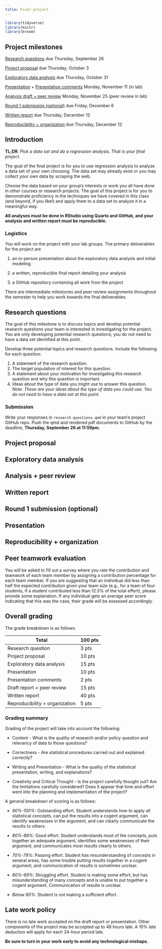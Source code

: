 ```yaml
---
title: Final project
---
```


```r
library(tidyverse)
library(knitr)
library(broom)
```

## Project milestones

[Research questions](#research-questions) due Thursday, September 26

[Project proposal](#project-proposal) due Thursday, October 3

[Exploratory data analysis](#eda) due Thursday, October 31

[Presentation](#presentation) + [Presentation comments](#presentation-comments) Monday, November 11 (in lab)

[Analysis draft + peer review](#draft-report-peer-review) Monday, November 25 (peer review in lab)

[Round 1 submission (optional)](#round1-submission) due Friday, December 6

[Written report](#written-report) due Thursday, December 12

[Reproducibility + organization](#reproducibility-organization) due Thursday, December 12

## Introduction

**TL;DR**: *Pick a data set and do a regression analysis. That is your final project.*

The goal of the final project is for you to use regression analysis to analyze a data set of your own choosing. The data set may already exist or you may collect your own data by scraping the web.

Choose the data based on your group's interests or work you all have done in other courses or research projects. The goal of this project is for you to demonstrate proficiency in the techniques we have covered in this class (and beyond, if you like!) and apply them to a data set to analyze it in a meaningful way.

**All analyses must be done in RStudio using Quarto and GitHub, and your analysis and written report must be reproducible.**

### Logistics

You will work on the project with your lab groups. The primary deliverables for the project are

1.  an in-person presentation about the exploratory data analysis and initial modeling

2.  a written, reproducible final report detailing your analysis

3.  a GitHub repository containing all work from the project

There are intermediate milestones and peer review assignments throughout the semester to help you work towards the final deliverables.

## Research questions {#research-questions}

The goal of this milestone is to discuss topics and develop potential research questions your team is interested in investigating for the project. You are only developing potential research questions; you do not need to have a data set identified at this point.

Develop three potential topics and research questions. Include the following for each question:

1.  A statement of the research question.
2.  The target population of interest for this question.
3.  A statement about your motivation for investigating this research question and why this question is important.
4.  Ideas about the type of data you might use to answer this question. *Note: These are your ideas about the type of data you could use. You do not need to have a data set at this point.*

### Submission

Write your responses in `research-questions.qmd` in your team's project GitHub repo. Push the qmd and rendered pdf documents to GitHub by the deadline, **Thursday, September 26 at 11:59pm.**

## Project proposal {#project-proposal}

<!-- ::: callout-important -->

<!-- ## Due dates -->

<!-- -   Friday, October 27 (Tuesday labs) -->

<!-- -   Sunday, October 29 (Thursday labs) -->

<!-- ::: -->

<!-- The purpose of the project proposal is for your team to identify the data set you're interested in analyzing for the project, do some preliminary exploratory data analysis, and begin to think about a modeling strategy . If you're unsure where to find data, you can use the list of potential data sources on the [Tips + resources](project-tips.qmd) page as a starting point. It may also help to think of topics you're interested in investigating and find data sets on those topics. -->

<!-- The data set must meet the following criteria: -->

<!-- -   At least 500 observations -->

<!-- -   At least 10 columns, such that at least 6 of the columns are useful and unique predictor variables. -->

<!--     -   e.g., identifier variables such as "name", "ID number", etc. are [not]{.underline} useful predictor variables. -->

<!--     -   e.g., if you have multiple columns with the same information (e.g. "state abbreviation" and "state name"), then they are not unique predictors. -->

<!-- -   At least one variable that can be identified as a reasonable response variable. -->

<!--     -   The response variable can be quantitative or categorical. -->

<!-- -   A mix of quantitative and categorical variables that can be used as predictors. -->

<!-- -   May not be data that has previously been used in any course materials, or any derivation of data that has been used in course materials. -->

<!-- ::: callout-warning -->

<!-- ## Types of data sets to avoid -->

<!-- -   Data that are likely violate the independence condition. Therefore, avoid data with repeated measures, data collected over time, etc. -->

<!-- -   Data sets in which there is no information about how the data were originally collected -->

<!-- -   Data sets in which there are missing or unclear definitions about the observations and/or variables -->

<!-- ::: -->

<!-- **Ask a member of the teaching team if you're unsure whether your data set meets the criteria.** -->

<!-- The proposal will include the following sections: -->

<!-- ### Section 1: Introduction -->

<!-- The introduction section includes -->

<!-- -   an introduction to the subject matter you're investigating (citing any relevant literature) -->

<!-- -   the motivation for your research question (citing any relevant literature) -->

<!-- -   the primary research question you are interested in exploring -->

<!-- -   your team's hypotheses regarding the research question -->

<!--     -   This is a narrative about what you think regarding the research question, not formal statistical hypotheses. -->

<!-- ### Section 2: Data description -->

<!-- The data description section includes -->

<!-- -   the source of the data set -->

<!-- -   a description of when and how the data were originally collected (by the original data curator, not necessarily how you found the data) -->

<!-- -   a description of the observations and general characteristics being measured -->

<!-- ### Section 3: Initial exploratory data analysis -->

<!-- In this section, you will begin to explore the data. This includes using narrative, visualizations and summary statistics to describe the following: -->

<!-- -   distribution of the response variable -->

<!-- -   distributions of one potential quantitative predictor variable and one potential categorical predictor variable -->

<!-- -   the relationships between the response variable and each of the predictors from the previous step -->

<!-- -   a potential interaction effect you're interested in exploring (it doesn't have to be an interaction with the two predictors from above) -->

<!-- These steps are to help get you started on exploratory data analysis and will not be the complete EDA for the final report. The requirements above are minimum requirements, but your group is welcome to include more at this stage. -->

<!-- In this section, you will also describe any data cleaning you need to do to prepare for modeling, such as imputing missing values, collapsing levels for categorical predictors, creating new variables, summarizing data, etc. -->

<!-- ### Section 4: Analysis approach -->

<!-- In this section, you will provide a brief overview of your analysis approach. This includes -->

<!-- -   a description of the response variable and list of all potential predictors -->

<!-- -   regression model technique (multiple linear regression or logistic regression) -->

<!-- ### Data dictionary (aka code book) -->

<!-- Submit a data dictionary for all the variables in your data set in the `README` of the `data` folder. You do [not]{.underline} need to include the data dictionary in the PDF document. -->

<!-- ### Submission -->

<!-- ::: callout-important -->

<!-- Write your narrative and analysis for Sections 1 - 4 in the `proposal.qmd` file. Put the data set and the data dictionary in the `data` folder. -->

<!-- Submit the PDF of the proposal to Gradescope. Mark all pages of the document. -->

<!-- ::: -->

<!-- ### Grading -->

<!-- The anticipated length, including all graphs, tables, narrative, etc., is 2 -4 pages; it may not exceed **5 pages.** -->

<!-- The proposal is worth 15 points and will be graded based on accurately and comprehensively addressing the criteria stated above. Points will be assigned based on a holistic review of the project proposal. -->

<!-- -   **Excellent (14 - 15 points) :** All required elements are completed and are accurate. There is a thorough exploration of the data as descrbied above, and the team has demonstrated a careful and thoughtful approach exploring the data and preparing it for analysis. The narrative is written clearly, all tables and visualizations are nicely formatted, and the work would be presentable in a professional setting. -->

<!-- -   **Strong: (11 - 13 points):** Requirements are mostly met, but there are some elements that are incomplete or inaccurate. Some minor revision of the work required before team is ready for modeling. -->

<!-- -   **Satisfactory (8 - 10 points):** Requirements partially met, but there are some elements that are incomplete and/or inaccurate. Major revision of the work required before team is ready for modeling. -->

<!-- -   **Needs Improvement (7 or fewer points points):** Requirements are largely unmet, and there are large elements that are incomplete and/or inaccurate. Substantial revisions of the work required before team is ready for modeling. -->

## Exploratory data analysis {#eda}

## Analysis + peer review {#draft-report-peer-review} 

<!-- The purpose of the draft and peer review is to give you an opportunity to get early feedback on your analysis. Therefore, the draft and peer review will focus primarily on the exploratory data analysis, modeling, and initial interpretations. -->

<!-- ### Draft report -->

<!-- ::: callout-important -->

<!-- ## Due dates -->

<!-- Draft is due i**n your project GitHub repo at** **9am** on -->

<!-- -   Tuesday, November 14 (Tuesday labs) -->

<!-- -   Thursday, November 16 (Thursday labs) -->

<!-- ::: -->

<!-- Write the draft in the **written-report.qmd** file in your project repo. You do [**not**]{.underline} need to submit the draft on Gradescope. -->

<!-- Below is a brief description of the sections to focus on in the draft: -->

<!-- #### Introduction and data -->

<!-- This section includes an introduction to the project motivation, data, and research question. Describe the data and definitions of key variables. It should also include some exploratory data analysis. All of the EDA won't fit in the body of the report, so focus on the EDA for the response variable and a few other interesting variables and relationships. -->

<!-- #### Methodology -->

<!-- This section includes a brief description of your modeling process. Explain the reasoning for the type of model you're fitting, predictor variables considered for the model including any interactions. Additionally, show how you arrived at the final model by describing the model selection process, any variable transformations (if needed), and any other relevant considerations that were part of the model fitting process. -->

<!-- #### Results -->

<!-- In this section, you will output the final model and include a brief discussion of the model assumptions, diagnostics, and any relevant model fit statistics. -->

<!-- This section also includes initial interpretations and conclusions drawn from the model. -->

<!-- #### Grading -->

<!-- The draft will be graded based on whether there is demonstration of a reasonable attempt at each of the sections described below in the written-report.qmd file in our GitHub repo by the deadline. -->

<!-- ### Peer review -->

<!-- ::: callout-important -->

<!-- Peer review comments are due in GitHub at 11:59pm on -->

<!-- -   Wednesday, November 15 (Tuesday labs) -->

<!-- -   Friday, November 17 (Thursday labs) -->

<!-- ::: -->

<!-- Critically reviewing others' work is a crucial part of the scientific process, and STA 210 is no exception. Each lab team will be assigned two other teams's projects to review. Each team should push their draft to their GitHub repo by the 9am on the day their lab's draft is due. The lab that week will be dedicate to the peer review, so your team will have time to review and provide quality feedback to two other teams. -->

<!-- During the peer review process, you will be provided read-only access to your partner teams' GitHub repos. Provide your review in the form of GitHub issues to your partner team's GitHub repo using the issue template provided in the repo. -->

<!-- #### Steps for peer review -->

<!-- ## Peer review assignments -->

<!-- [Click here](https://prodduke-my.sharepoint.com/:x:/g/personal/mt324_duke_edu/Eez-RT2TVd9Cs_aLCOffbDcB2W7VnGmcZs0myTmdiy2qvA?e=WBpJx2) to see which project your team is reviewing. You'll spend about 30 minutes reviewing each project. -->

<!-- When you get to lab, you should have access to the GitHub repos for the teams you're reviewing. In GitHub, search the repositories for `project`, and you should see the repos for the projects you're reviewing. You will be able to read the files in the repo and post issues, but you cannot push changes to the repo. You will have access to the repo until the deadline for the peer review. -->

<!-- For each team you're reviewing: -->

<!-- -   Open that team's repo, read the project draft, and browse the rest of the repo. -->

<!-- -   Go to the **Issues** tab in that repo, click on **New issue**, and click on **Get started** for the Peer Review issue. Fill out this issue. You will answer the the following questions: -->

<!--     -   Describe the goal of the project. -->

<!--     -   Describe the data set used in the project. What are the observations in the data? What is the source of the data? How were the data originally collected? -->

<!--     -   Consider the exploratory data analysis (EDA). Describe one aspect of the EDA that is effective in helping you understand the data. Provide constructive feedback on how the team might improve the EDA. -->

<!--     -   Describe the statistical methods and analysis approach used. -->

<!--     -   Provide constructive feedback on how the team might improve their analysis. Make sure your feedback includes at least one comment on the statistical modeling aspect of the project, but also feel free to comment on aspects beyond the modeling. -->

<!--     -   What aspect of this project are you most interested in and would like to see highlighted in the presentation? -->

<!--     -   Provide constructive feedback on any issues with file and/or code organization. -->

<!--     -   (Optional) Any further comments or feedback? -->

<!-- #### Grading -->

<!-- The peer review will be graded on the extent to which it comprehensively and constructively addresses the components of the partner team's report: the research context and motivation, exploratory data analysis, modeling, interpretations, and conclusions. -->

## Written report {#written-report}

<!-- Your written report must be completed in the `written-report.qmd` file and must be reproducible. All team members should contribute to the GitHub repository, with regular meaningful commits. -->

<!-- Before you finalize your write up, make sure the code chunks are not visible and all messages and warnings are suppressed. -->

<!-- **You will submit the PDF of your final report on GitHub.** -->

<!-- The PDF you submit must match the .qmd in your GitHub repository *exactly*. The mandatory components of the report are below. You are free to add additional sections as necessary. **The report, including tables and visualizations, must be no more than 10 pages long.** There is no minimum page requirement; however, you should comprehensively address all of the analysis and report. -->

<!-- Be selective in what you include in your final write-up. The goal is to write a cohesive narrative that demonstrates a thorough and comprehensive analysis rather than explain every step of the analysis. -->

<!-- You are welcome to include an appendix with additional work at the end of the written report document; however, grading will overwhelmingly be based on the content in the main body of the report. You should assume the reader will not see the material in the appendix unless prompted to view it in the main body of the report. The appendix should be neatly formatted and easy for the reader to navigate. It is not included in the 10-page limit. -->

<!-- ### Introduction and data -->

<!-- This section includes an introduction to the project motivation, data, and research question. Describe the data and definitions of key variables. It should also include some exploratory data analysis. All of the EDA won't fit in the paper, so focus on the EDA for the response variable and a few other interesting variables and relationships. -->

<!-- #### Grading criteria -->

<!-- The research question and motivation are clearly stated in the introduction, including citations for the data source and any external research. The data are clearly described, including a description about how the data were originally collected and a concise definition of the variables relevant to understanding the report. The data cleaning process is clearly described, including any decisions made in the process (e.g., creating new variables, removing observations, etc.) The explanatory data analysis helps the reader better understand the observations in the data along with interesting and relevant relationships between the variables. It incorporates appropriate visualizations and summary statistics. -->

<!-- ### Methodology -->

<!-- This section includes a brief description of your modeling process. Explain the reasoning for the type of model you're fitting, predictor variables considered for the model including any interactions. Additionally, show how you arrived at the final model by describing the model selection process, interactions considered, variable transformations (if needed), assessment of conditions and diagnostics, and any other relevant considerations that were part of the model fitting process. -->

<!-- #### Grading criteria -->

<!-- The analysis steps are appropriate for the data and research question. The group used a thorough and careful approach to select the variables in the final model; the approach is clearly described in the report. The model selection process took into account potential interaction effects and addressed any violations in model conditions. If violations of model conditions are still present, there was a reasonable attempt to address the violations based on the course content. -->

<!-- ### Results -->

<!-- This is where you will output the final model with any relevant model fit statistics, conditions, and diagnostics. -->

<!-- Describe the key results from the model. The goal is not to interpret every single variable in the model but rather to show that you are proficient in using the model output to address the research questions, using the interpretations to support your conclusions. Focus on the variables that help you answer the research question and that provide relevant context for the reader. -->

<!-- #### Grading criteria -->

<!-- The model fit is clearly assessed, and interesting findings from the model are clearly described. The model conditions and diagnostics are thoroughly and accurately assessed for their model. Interpretations of model coefficients are used to support the key findings and conclusions, rather than merely listing the interpretation of every model coefficient. If the primary modeling objective is prediction, the model's predictive power is thoroughly assessed. -->

<!-- ### Discussion + Conclusion -->

<!-- In this section you'll include a summary of what you have learned about your research question along with statistical arguments supporting your conclusions. In addition, discuss the limitations of your analysis and provide suggestions on ways the analysis could be improved. Any potential issues pertaining to the reliability and validity of your data and appropriateness of the statistical analysis should also be discussed here. Lastly, this section will include ideas for future work. -->

<!-- #### Grading criteria -->

<!-- Overall conclusions from analysis are clearly described, and the model results are put into the larger context of the subject matter and original research question. There is thoughtful consideration of potential limitations of the data and/or analysis, and ideas for future work are clearly described. -->

<!-- ### Organization + formatting -->

<!-- This is an assessment of the overall presentation and formatting of the written report. -->

<!-- #### Grading criteria -->

<!-- The report neatly written and organized with clear section headers and appropriately sized figures with informative labels. Numerical results are displayed with a reasonable number of digits, and all visualizations are neatly formatted and labeled. All citations and links are properly formatted. If there is an appendix, it is reasonably organized and easy for the reader to find relevant information. All code, warnings, and messages are suppressed. The main body of the written report (not including the appendix) is no longer than 10 pages. -->

<!-- #### Submission -->

<!-- ::: callout-important -->

<!-- The written report is due on **Wednesday, December 13 at 11:59pm**. -->

<!-- To submit your report, `written-report.qmd` and the rendered `written-report.pdf` to your team's GitHub repo by the deadline. You will [**not**]{.underline} submit the report on Gradescope. -->

<!-- *The version of the report in the repo by Wednesday, December 13 will be the one that is graded.* -->

<!-- ::: -->

## Round 1 submission (optional) {#round1-submission}

<!-- ::: callout-important -->

<!-- ## Due date -->

<!-- Friday, December 1 at 11:59pm on GitHub (all teams) -->

<!-- Reports submitted after this date will not receive preliminary feedback. -->

<!-- ::: -->

<!-- The Round 1 submission is an opportunity to receive detailed feedback on your analysis and [written report](#written-report) before the final submission. Therefore, to make the feedback most useful, ***you must submit a complete written report to receive feedback.*** You will also be notified of the grade you would receive at that point. You will have the option to keep the grade (and thus you don't need to turn in an updated report) or resubmit the written report by the final submission deadline to receive a new grade. -->

<!-- #### **To submit the Round 1 submission:** -->

<!-- 1.  Push the updated `written-report.qmd` and `written-report.pdf` to your GitHub repo. -->

<!-- 2.  Open an issue with the title "Round 1 Submission". You can use the template issue in the GitHub repo. Make sure I am tagged in the issue (`@matackett`), so I receive an email notification of your Round 1 submission. See [Creating an issue from a repository](https://docs.github.com/en/issues/tracking-your-work-with-issues/creating-an-issue#creating-an-issue-from-a-repository) for instructions on opening an issue. Please ask a member of the teaching team for assistance if you need help opening the issue. -->

<!-- Note that this is optional, so there is [**no**]{.underline}grade penalty for not turning in a Round 1 submission. Due to time constraints at the end of the semester, only high-level feedback will be given for the reports submitted at the final written report deadline on December 13. -->

## Presentation {#presentation} 

<!-- ::: callout-important -->

<!-- Presentations will take place in class during labs December 5 & 7. -->

<!-- [Click here](https://prodduke-my.sharepoint.com/:x:/g/personal/mt324_duke_edu/Ed8d7gVI8-lMrmgJpFpTEjYB2UXUTyZNDMOgQYpO4YOJJg?e=CieZZL) for the presentation order. -->

<!-- ::: -->

<!-- In addition to the written report, your team will also do an in-person presentation that summarize and showcase your project. Introduce your research question and data set, showcase visualizations, and discuss the primary conclusions. The presentation should be supported by slides that serve as a brief visual addition to the presentation. The presentation and slides will be graded for content and clarity. -->

<!-- You can create your slides with any software you like (Keynote, PowerPoint, Google Slides, etc.). We recommend choosing an option that's easy to collaborate with, e.g., Google Slides. -->

<!-- You can also use Quarto to make your slides! While we won't be covering making slides with Quarto in the class, we would be happy to help you with it in office hours. It's no different than writing other documents with Quarto, so the learning curve will not be steep! -->

<!-- **The presentation must be no longer than 6 minutes.** It is fine if the presentation is shorter than 6 minutes, but it cannot exceed 6 minutes due to the limited time during lab. -->

<!-- **Every team member is expected to speak in the presentation.** Part of the grade will be whether every team member had a meaningful speaking role in the presentation. -->

<!-- ### Slides -->

<!-- The slide deck should have no more than 6 content slides + 1 title slide. Here is a [suggested]{.underline} outline as you think through the slides; you do [not]{.underline} have to use this exact format for the 6 slides. -->

<!-- -   Title Slide -->

<!-- -   Slide 1: Introduce the topic and motivation -->

<!-- -   Slide 2: Introduce the data -->

<!-- -   Slide 3: Highlights from EDA -->

<!-- -   Slide 4: Final model -->

<!-- -   Slide 5: Interesting findings from the model -->

<!-- -   Slide 6: Conclusions + future work -->

<!-- ### Grading criteria -->

<!-- The presentation grade will be based on the following criteira: -->

<!-- -   Content: The group told a unified story using the appropriate regression analysis. -->

<!-- -   Slides: The presentation slides were organized, included clear and informative visualizations, and were easily readable. -->

<!-- -   Professionalism: The group's communication style was clear and professional. -->

<!-- -   Time Management: Team divided the time well and stayed within the 6 minute time limit, with each team member making a meaning contribution to the presentation. (assessed by the teaching team only). -->

<!-- 80% of the presentation grade will be the average of the teaching scores and 20% will be the average of the peer scores. -->

<!-- ::: callout-important -->

<!-- You can submit the presentation slides in two ways: -->

<!-- -   Put a PDF of the slides in the `presentation` folder in your team's GitHub repo. -->

<!-- -   Put the URL to your slides in the `README` of the `presentation` folder. If you share the URL, please make sure permissions are set so Prof. Tackett can view the slides. -->

<!-- **Slides must be submitted by the start of your lab on December 5 or 7.** You will [not]{.underline} submit the slides on Gradescope. -->

<!-- ::: -->

<!-- ## **Presentation comments** {#presentation-comments} -->

<!-- ::: callout-important -->

<!-- [Click here](https://prodduke-my.sharepoint.com/:x:/g/personal/mt324_duke_edu/Ed8d7gVI8-lMrmgJpFpTEjYB2UXUTyZNDMOgQYpO4YOJJg?e=jxx4e4) to find the teams you're scoring and a link to the feedback form. -->

<!-- This portion of the project will be assessed individually. -->

<!-- ::: -->

<!-- You will provide feedback on two teams' presentations. You can find your assigned teams and the link to the feedback from [here](https://prodduke-my.sharepoint.com/:x:/g/personal/mt324_duke_edu/Ed8d7gVI8-lMrmgJpFpTEjYB2UXUTyZNDMOgQYpO4YOJJg?e=CieZZL). Please provide all scores and comments by the end of the lab session. There will be a few minutes between each presentation to submit scores. -->

<!-- The grade will be based on submitting the scores and comments for both of your assigned teams by the end of the presentation day (December 5 for Tuesday labs, December 7 for Thursday labs). -->

## Reproducibility + organization {#reproducibility-organization}

<!-- All written work (with exception of presentation slides) should be reproducible, and the GitHub repo should be neatly organized. -->

<!-- The GitHub repo should have the following structure: -->

<!-- -   `README`: Short project description and data dictionary -->

<!-- -   `written-report.qmd` & `written-report.pdf`: Final written report -->

<!-- -   `proposal.qmd` & `proposal.pdf`: Project proposal -->

<!-- -   `/data`: Folder that contains the data set for the final project. -->

<!-- -   `project.Rproj`: File specifying the RStudio project -->

<!-- -   `/presentation`: Folder with the presentation slides or link to slides. -->

<!-- -   `.gitignore`: File that lists all files that are in the local RStudio project but not the GitHub repo -->

<!-- -   `/.github`: Folder for peer review issue template -->

<!-- Points for reproducibility + organization will be based on the reproducibility of the written report and the organization of the project GitHub repo. The repo should be neatly organized as described above, there should be no extraneous files, all text in the `README` should be easily readable. -->

<!-- ::: callout-important -->

<!-- The repo must be ready for grading by Wednesday, December 13 at 11:59pm. -->

<!-- ::: -->

## Peer teamwork evaluation

You will be asked to fill out a survey where you rate the contribution and teamwork of each team member by assigning a contribution percentage for each team member. If you are suggesting that an individual did less than half the expected contribution given your team size (e.g., for a team of four students, if a student contributed less than 12.5% of the total effort), please provide some explanation. If any individual gets an average peer score indicating that this was the case, their grade will be assessed accordingly.

## Overall grading

The grade breakdown is as follows:

| Total                          | 100 pts |
|--------------------------------|---------|
| Research question              | 3 pts   |
| Project proposal               | 10 pts  |
| Exploratory data analysis      | 15 pts  |
| Presentation                   | 10 pts  |
| Presentation comments          | 2 pts   |
| Draft report + peer review     | 15 pts  |
| Written report                 | 40 pts  |
| Reproducibility + organization | 5 pts   |

### Grading summary

Grading of the project will take into account the following:

-   Content - What is the quality of research and/or policy question and relevancy of data to those questions?

-   Correctness - Are statistical procedures carried out and explained correctly?

-   Writing and Presentation - What is the quality of the statistical presentation, writing, and explanations?

-   Creativity and Critical Thought - Is the project carefully thought out? Are the limitations carefully considered? Does it appear that time and effort went into the planning and implementation of the project?

A general breakdown of scoring is as follows:

-   *90%-100%*: Outstanding effort. Student understands how to apply all statistical concepts, can put the results into a cogent argument, can identify weaknesses in the argument, and can clearly communicate the results to others.

-   *80%-89%*: Good effort. Student understands most of the concepts, puts together an adequate argument, identifies some weaknesses of their argument, and communicates most results clearly to others.

-   *70%-79%*: Passing effort. Student has misunderstanding of concepts in several areas, has some trouble putting results together in a cogent argument, and communication of results is sometimes unclear.

-   *60%-69%*: Struggling effort. Student is making some effort, but has misunderstanding of many concepts and is unable to put together a cogent argument. Communication of results is unclear.

-   *Below 60%*: Student is not making a sufficient effort.

## Late work policy

There is no late work accepted on the draft report or presentation. Other components of the project may be accepted up to 48 hours late. A 10% late deduction will apply for each 24-hour period late.

**Be sure to turn in your work early to avoid any technological mishaps.**
